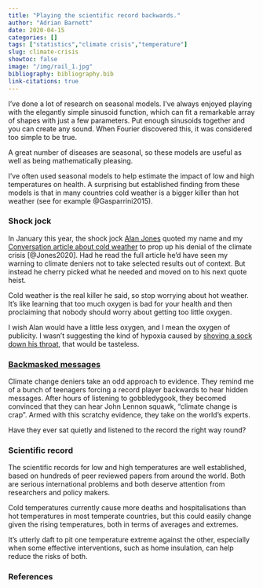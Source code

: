 ```yaml
---
title: "Playing the scientific record backwards."
author: "Adrian Barnett"
date: 2020-04-15
categories: []
tags: ["statistics","climate crisis","temperature"]
slug: climate-crisis
showtoc: false
image: "/img/rail_1.jpg"
bibliography: bibliography.bib
link-citations: true
---
```


I’ve done a lot of research on seasonal models. I’ve always enjoyed playing with the elegantly simple sinusoid function, which can fit a remarkable array of shapes with just a few parameters. Put enough sinusoids together and you can create any sound. When Fourier discovered this, it was considered too simple to be true.

A great number of diseases are seasonal, so these models are useful as well as being mathematically pleasing. 

I’ve often used seasonal models to help estimate the impact of low and high temperatures on health. A surprising but established finding from these models is that in many countries cold weather is a bigger killer than hot weather (see for example @Gasparrini2015). 

### Shock jock

In January this year, the shock jock [Alan Jones](https://en.wikipedia.org/wiki/Alan_Jones_(radio_broadcaster)) quoted my name and my [Conversation article about cold weather]( https://theconversation.com/cold-weather-is-a-bigger-killer-than-extreme-heat-heres-why-42252) to prop up his denial of the climate crisis [@Jones2020]. 
Had he read the full article he’d have seen my warning to climate deniers not to take selected results out of context. But instead he cherry picked what he needed and moved on to his next quote heist.

Cold weather is the real killer he said, so stop worrying about hot weather.
It’s like learning that too much oxygen is bad for your health and then proclaiming that nobody should worry about getting too little oxygen. 

I wish Alan would have a little less oxygen, and I mean the oxygen of publicity. I wasn’t suggesting the kind of hypoxia caused by [shoving a sock down his throat](https://www.theguardian.com/media/2019/aug/15/alan-jones-scott-morrison-shove-sock-throat-jacinda-ardern), that would be tasteless.

### [Backmasked messages](https://en.wikipedia.org/wiki/List_of_backmasked_messages)

Climate change deniers take an odd approach to evidence. They remind me of a bunch of teenagers forcing a record player backwards to hear hidden messages. After hours of listening to gobbledygook, they becomed convinced that they can hear John Lennon squawk, “climate change is crap”. Armed with this scratchy evidence, they take on the world’s experts.

Have they ever sat quietly and listened to the record the right way round? 

### Scientific record

The scientific records for low and high temperatures are well established, based on hundreds of peer reviewed papers from around the world. Both are serious international problems and both deserve attention from researchers and policy makers. 

Cold temperatures currently cause more deaths and hospitalisations than hot temperatures in most temperate countries, but this could easily change given the rising temperatures, both in terms of averages and extremes.

It’s utterly daft to pit one temperature extreme against the other, especially when some effective interventions, such as home insulation, can help reduce the risks of both.

### References